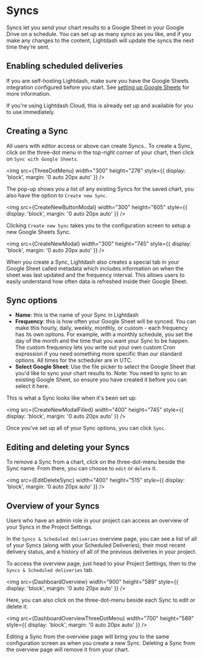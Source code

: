 
# Syncs

Syncs let you send your chart results to a Google Sheet in your Google Drive on a schedule. You can set up as many syncs as you like, and if you make any changes to the content, Lightdash will update the syncs the next time they’re sent.

## Enabling scheduled deliveries

If you are self-hosting Lightdash, make sure you have the Google Sheets integration configured before you start. See [setting up Google Sheets](self-host/customize-deployment/google-sheets-integration.mdx) for more information.

If you're using Lightdash Cloud, this is already set up and available for you to use immediately.

## Creating a Sync

All users with editor access or above can create Syncs.. To create a Sync, click on the three-dot menu in the top-right corner of your chart, then click on `Sync with Google Sheets`.

<img
    src={ThreeDotMenu}
    width="300"
    height="276"
    style={{ display: 'block', margin: '0 auto 20px auto' }}
/>

The pop-up shows you a list of any existing Syncs for the saved chart, you also have the option to `Create new Sync`.

<img
    src={CreateNewButtonModal}
    width="300"
    height="605"
    style={{ display: 'block', margin: '0 auto 20px auto' }}
/>

Clicking `Create new Sync` takes you to the configuration screen to setup a new Google Sheets Sync.

<img
    src={CreateNewModal}
    width="300"
    height="745"
    style={{ display: 'block', margin: '0 auto 20px auto' }}
/>

When you create a Sync, Lightdash also creates a special tab in your Google Sheet called metadata which includes information on when the sheet was last updated and the frequency interval. This allows users to easily understand how often data is refreshed inside their Google Sheet.

## Sync options

-   **Name**: this is the name of your Sync in Lightdash
-   **Frequency**: this is how often your Google Sheet will be synced. You can make this hourly, daily, weekly, monthly, or custom - each frequency has its own options. For example, with a monthly schedule, you set the day of the month and the time that you want your Sync to be happen. The custom frequency lets you write out your own custom Cron expression if you need something more specific than our standard options. All times for the scheduler are in UTC.
-   **Select Google Sheet**: Use the file picker to select the Google Sheet that you'd like to sync your chart results to. Note: You need to sync to an existing Google Sheet, so ensure you have created it before you can select it here.

This is what a Sync looks like when it's been set up:

<img
    src={CreateNewModalFilled}
    width="400"
    height="745"
    style={{ display: 'block', margin: '0 auto 20px auto' }}
/>

Once you've set up all of your Sync options, you can click `Sync`.

## Editing and deleting your Syncs

To remove a Sync from a chart, click on the three-dot-menu beside the Sync name. From there, you can choose to `edit` or `delete` it.

<img
    src={EditDeleteSync}
    width="400"
    height="515"
    style={{ display: 'block', margin: '0 auto 20px auto' }}
/>

## Overview of your Syncs

Users who have an admin role in your project can access an overview of your Syncs in the Project Settings.

In the `Syncs & Scheduled deliveries` overview page, you can see a list of all of your Syncs (along with your Scheduled Deliveries), their most recent delivery status, and a history of all of the previous deliveries in your project.

To access the overview page, just head to your Project Settings, then to the `Syncs & Scheduled deliveries` tab.

<img
    src={DashboardOverview}
    width="900"
    height="589"
    style={{ display: 'block', margin: '0 auto 20px auto' }}
/>

Here, you can also click on the three-dot-menu beside each Sync to edit or delete it.

<img
    src={DashboardOverviewThreeDotMenu}
    width="700"
    height="589"
    style={{ display: 'block', margin: '0 auto 20px auto' }}
/>

Editing a Sync from the overview page will bring you to the same configuration screen as when you create a new Sync. Deleting a Sync from the overview page will remove it from your chart.
